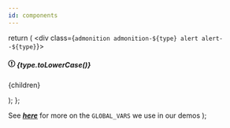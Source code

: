 ```yaml
---
id: components
---
```


  return (
    <div class={`admonition admonition-${type} alert alert--${type}`}>
      <div class="admonition-heading">
        <h5>
          <span class="admonition-icon">
            <svg xmlns="http://www.w3.org/2000/svg" width="14" height="16" viewBox="0 0 14 16">
              <path fill-rule="evenodd" d="M7 2.3c3.14 0 5.7 2.56 5.7 5.7s-2.56 5.7-5.7 5.7A5.71 5.71 0 0 1 1.3 8c0-3.14 2.56-5.7 5.7-5.7zM7 1C3.14 1 0 4.14 0 8s3.14 7 7 7 7-3.14 7-7-3.14-7-7-7zm1 3H6v5h2V4zm0 6H6v2h2v-2z"></path>
            </svg>
          </span>
          {type.toLowerCase()}
        </h5>
      </div>
      <div class="admonition-content">
        <p>{children}</p>
      </div>
    </div>
  );
};

  <Banner type="info">
    See <a href="/demos"><b><i>here</i></b></a> for more on the <code>GLOBAL_VARS</code> we use in our demos
  </Banner>
);
